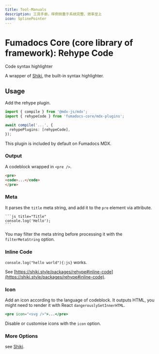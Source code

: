 ```yaml
---
title: Tool-Manuals
description: 工具手册，样例侧重于系统完整、效率至上
icon: SplinePointer
---
```


# Fumadocs Core (core library of framework): Rehype Code

Code syntax highlighter
        
A wrapper of [Shiki](https://shiki.style), the built-in syntax highlighter.

## Usage

Add the rehype plugin.

```ts title="MDX Compiler"
import { compile } from '@mdx-js/mdx';
import { rehypeCode } from 'fumadocs-core/mdx-plugins';

await compile('...', {
  rehypePlugins: [rehypeCode],
});
```

<Callout title = "Be careful" type = "error">
    This plugin is included by default on Fumadocs MDX.
</Callout>

### Output

A codeblock wrapped in `<pre />`.

```html
<pre>
<code>...</code>
</pre>
```

### Meta

It parses the `title` meta string, and add it to the `pre` element via attribute.

````mdx
```js title="Title"
console.log('Hello');
```
````

You may filter the meta string before processing it with the `filterMetaString` option.

### Inline Code

`console.log("hello world"){:js}` works.

See [https://shiki.style/packages/rehype#inline-code](https://shiki.style/packages/rehype#inline-code).

### Icon

Add an icon according to the language of codeblock.
It outputs HTML, you might need to render it with React `dangerouslySetInnerHTML`.

```jsx
<pre icon="<svg />">...</pre>
```

Disable or customise icons with the `icon` option.

### More Options

see [Shiki](https://shiki.style).
